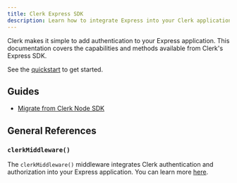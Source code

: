 ```yaml
---
title: Clerk Express SDK
description: Learn how to integrate Express into your Clerk application.
---
```


Clerk makes it simple to add authentication to your Express application. This documentation covers the capabilities and methods available from Clerk's Express SDK.

See the [quickstart](/docs/quickstarts/express) to get started.

## Guides

- [Migrate from Clerk Node SDK](/docs/references/express/migrate-from-node-to-express)

## General References

### `clerkMiddleware()`

The `clerkMiddleware()` middleware integrates Clerk authentication and authorization into your Express application. You can learn more [here](/docs/references/express/clerk-middleware).

